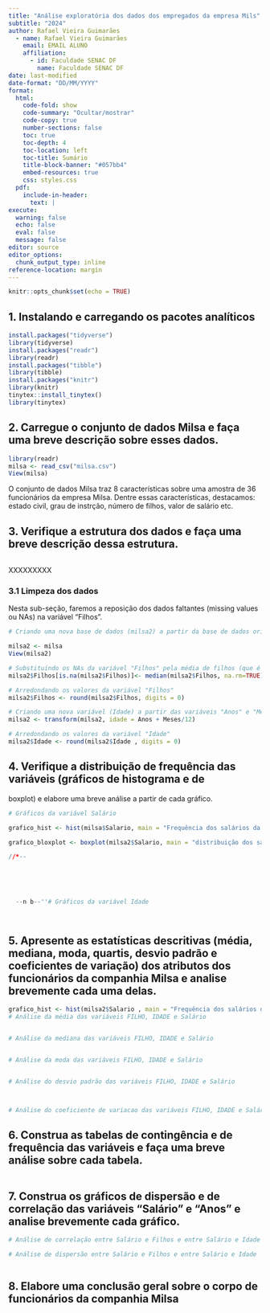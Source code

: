 ---
title: "Análise exploratória dos dados dos empregados da empresa Mils"
subtitle: "2024"
author: Rafael Vieira Guimarães
  - name: Rafael Vieira Guimarães
    email: EMAIL ALUNO
    affiliation: 
      - id: Faculdade SENAC DF
        name: Faculdade SENAC DF
date: last-modified
date-format: "DD/MM/YYYY"
format:
  html:
    code-fold: show
    code-summary: "Ocultar/mostrar"
    code-copy: true
    number-sections: false
    toc: true
    toc-depth: 4
    toc-location: left
    toc-title: Sumário
    title-block-banner: "#057bb4"
    embed-resources: true
    css: styles.css
  pdf:
    include-in-header: 
      text: |
execute:
  warning: false
  echo: false
  eval: false
  message: false
editor: source
editor_options: 
  chunk_output_type: inline
reference-location: margin
---

```{r setup, include=FALSE}
knitr::opts_chunk$set(echo = TRUE)
```

## 1. Instalando e carregando os pacotes analíticos

```{r}
install.packages("tidyverse")
library(tidyverse)
install.packages("readr")
library(readr)
install.packages("tibble")
library(tibble)
install.packages("knitr")
library(knitr)
tinytex::install_tinytex()
library(tinytex)

```


## 2. Carregue o conjunto de dados Milsa e faça uma breve descrição sobre esses dados.

```{r}
library(readr)
milsa <- read_csv("milsa.csv")
View(milsa)

```

O conjunto de dados Milsa traz 8 características sobre uma amostra de 36 funcionários da empresa Milsa. Dentre essas características, destacamos: estado civil, grau de instrção, número de filhos, valor de salário etc.

## 3. Verifique a estrutura dos dados e faça uma breve descrição dessa estrutura.

```{r}


```

XXXXXXXXX

### 3.1 Limpeza dos dados
Nesta sub-seção, faremos a reposição dos dados faltantes (missing values ou NAs) na variável "Filhos".

```{r}
# Criando uma nova base de dados (milsa2) a partir da base de dados original (milsa)

milsa2 <- milsa
View(milsa2)

# Substituindo os NAs da variável "Filhos" pela média de filhos (que é igual a 2)
milsa2$Filhos[is.na(milsa2$Filhos)]<- median(milsa2$Filhos, na.rm=TRUE)

# Arredondando os valores da variável "Filhos"
milsa2$Filhos <- round(milsa2$Filhos, digits = 0)

# Criando uma nova variável (Idade) a partir das variáveis "Anos" e "Meses"
milsa2 <- transform(milsa2, idade = Anos + Meses/12)

# Arredondando os valores da variável "Idade"
milsa2$Idade <- round(milsa2$Idade , digits = 0)

```

## 4. Verifique a distribuição de frequência das variáveis (gráficos de histograma e de 
boxplot) e elabore uma breve análise a partir de cada gráfico.

```{r}
# Gráficos da variável Salário

grafico_hist <- hist(milsa$Salario, main = "Frequência dos salários da empresa Milsa", xlab = "salários",ylab = "Quantidade de Funcionários", col = c("blue", "pink", "yellow", "cyan", "grey", "red", "green", "violet", "black", "orange"), border = FALSE, xlim = c(0,25), ylim = c(0, 10), labels =TRUE )

grafico_bloxplot <- boxplot(milsa2$Salario, main = "distribuição dos salários da empresa Milsa", ylab= "Salários", col= "lightblue")

//*--
  
  
  
  
  
  --n b--''# Gráficos da variável Idade




```

## 5. Apresente as estatísticas descritivas (média, mediana, moda, quartis, desvio padrão e coeficientes de variação) dos atributos dos funcionários da companhia Milsa e  analise brevemente cada uma delas.
```{r}
grafico_hist <- hist(milsa2$Salario , main = "Frequência dos salários dos funcionários da empresa Milsa")
# Análise da média das variáveis FILHO, IDADE e Salário


# Análise da mediana das variáveis FILHO, IDADE e Salário


# Análise da moda das variáveis FILHO, IDADE e Salário


# Análise do desvio padrão das variáveis FILHO, IDADE e Salário



# Análise do coeficiente de variacao das variáveis FILHO, IDADE e Salário

```


## 6. Construa as tabelas de contingência e de frequência das variáveis e faça uma breve análise sobre cada tabela.
```{r}

```


## 7. Construa os gráficos de dispersão e de correlação das variáveis “Salário” e “Anos” e  analise brevemente cada gráfico.
```{r}
# Análise de correlação entre Salário e Filhos e entre Salário e Idade

# Análise de dispersão entre Salário e Filhos e entre Salário e Idade



```



## 8. Elabore uma conclusão geral sobre o corpo de funcionários da companhia Milsa

